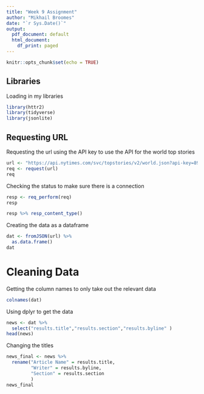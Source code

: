 ---
title: "Week 9 Assignment"
author: "Mikhail Broomes"
date: "`r Sys.Date()`"
output:
  pdf_document: default
  html_document:
    df_print: paged
---

```{r setup, include=FALSE}
knitr::opts_chunk$set(echo = TRUE)
```

## Libraries

Loading in my libraries

```{r cars}
library(httr2)
library(tidyverse)
library(jsonlite)
```

## Requesting URL 

Requesting the url using the API key to use the API for the world top stories

```{r}
url <- "https://api.nytimes.com/svc/topstories/v2/world.json?api-key=89hiISQwL7JuDOLqsrrno7ASzC8X3fxv"
req <- request(url)
req
```

Checking the status to make sure there is a connection 

```{r pressure, echo=TRUE}
resp <- req_perform(req)
resp

```

```{r}
resp %>% resp_content_type()

```

Creating the data as a dataframe 

```{r}
dat <- fromJSON(url) %>% 
  as.data.frame()
dat
```

# Cleaning Data 

Getting the column names to only take out the relevant data 
```{r}
colnames(dat)
```
Using dplyr to get the data 
```{r}
news <- dat %>% 
  select("results.title","results.section","results.byline" )
head(news)
```
Changing the titles 
```{r}
news_final <- news %>% 
  rename("Article Name" = results.title,
         "Writer" = results.byline,
         "Section" = results.section
         )
news_final
```

